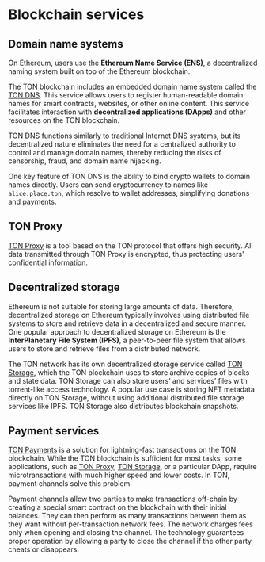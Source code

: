 
# Blockchain services

## Domain name systems

On Ethereum, users use the **Ethereum Name Service (ENS)**, a decentralized naming system built on top of the Ethereum blockchain.

The TON blockchain includes an embedded domain name system called the [TON DNS](/v3/guidelines/web3/ton-dns/dns). This service allows users to register human-readable domain names for smart contracts, websites, or other online content. This service facilitates interaction with **decentralized applications (DApps)** and other resources on the TON blockchain.

TON DNS functions similarly to traditional Internet DNS systems, but its decentralized nature eliminates the need for a centralized authority to control and manage domain names, thereby reducing the risks of censorship, fraud, and domain name hijacking.

One key feature of TON DNS is the ability to bind crypto wallets to domain names directly. Users can send cryptocurrency to names like `alice.place.ton`, which resolve to wallet addresses, simplifying donations and payments.

## TON Proxy

[TON Proxy](/v3/guidelines/web3/ton-proxy-sites/connect-with-ton-proxy) is a tool based on the TON protocol that offers high security. All data transmitted through TON Proxy is encrypted, thus protecting users' confidential information.

## Decentralized storage

Ethereum is not suitable for storing large amounts of data. Therefore, decentralized storage on Ethereum typically involves using distributed file systems to store and retrieve data in a decentralized and secure manner. One popular approach to decentralized storage on Ethereum is the **InterPlanetary File System (IPFS)**, a peer-to-peer file system that allows users to store and retrieve files from a distributed network.

The TON network has its own decentralized storage service called [TON Storage](/v3/guidelines/web3/ton-storage/storage-daemon), which the TON blockchain uses to store archive copies of blocks and state data. TON Storage can also store users’ and services’ files with torrent-like access technology. A popular use case is storing NFT metadata directly on TON Storage, without using additional distributed file storage services like IPFS. TON Storage also distributes blockchain snapshots.

## Payment services

[TON Payments](/v3/documentation/dapps/defi/ton-payments) is a solution for lightning-fast transactions on the TON blockchain. While the TON blockchain is sufficient for most tasks, some applications, such as [TON Proxy](/v3/guidelines/web3/ton-proxy-sites/connect-with-ton-proxy), [TON Storage](/v3/guidelines/web3/ton-storage/storage-daemon), or a particular DApp, require microtransactions with much higher speed and lower costs. In TON, payment channels solve this problem.

Payment channels allow two parties to make transactions off-chain by creating a special smart contract on the blockchain with their initial balances. They can then perform as many transactions between them as they want without per-transaction network fees. The network charges fees only when opening and closing the channel. The technology guarantees proper operation by allowing a party to close the channel if the other party cheats or disappears.


<Feedback />
